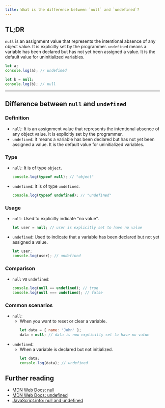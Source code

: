 ```yaml
---
title: What is the difference between `null` and `undefined`?
---
```


## TL;DR

`null` is an assignment value that represents the intentional absence of any object value. It is explicitly set by the programmer. `undefined` means a variable has been declared but has not yet been assigned a value. It is the default value for uninitialized variables.

```js
let a;
console.log(a); // undefined

let b = null;
console.log(b); // null
```

---

## Difference between `null` and `undefined`

### Definition

- `null`: It is an assignment value that represents the intentional absence of any object value. It is explicitly set by the programmer.
- `undefined`: It means a variable has been declared but has not yet been assigned a value. It is the default value for uninitialized variables.

### Type

- `null`: It is of type `object`.
  ```js
  console.log(typeof null); // "object"
  ```
- `undefined`: It is of type `undefined`.
  ```js
  console.log(typeof undefined); // "undefined"
  ```

### Usage

- `null`: Used to explicitly indicate "no value".
  ```js
  let user = null; // user is explicitly set to have no value
  ```
- `undefined`: Used to indicate that a variable has been declared but not yet assigned a value.
  ```js
  let user;
  console.log(user); // undefined
  ```

### Comparison

- `null` vs `undefined`:
  ```js
  console.log(null == undefined); // true
  console.log(null === undefined); // false
  ```

### Common scenarios

- `null`:
  - When you want to reset or clear a variable.
    ```js
    let data = { name: 'John' };
    data = null; // data is now explicitly set to have no value
    ```
- `undefined`:
  - When a variable is declared but not initialized.
    ```js
    let data;
    console.log(data); // undefined
    ```

## Further reading

- [MDN Web Docs: null](https://developer.mozilla.org/en-US/docs/Web/JavaScript/Reference/Global_Objects/null)
- [MDN Web Docs: undefined](https://developer.mozilla.org/en-US/docs/Web/JavaScript/Reference/Global_Objects/undefined)
- [JavaScript.info: null and undefined](https://javascript.info/types#null-and-undefined)
